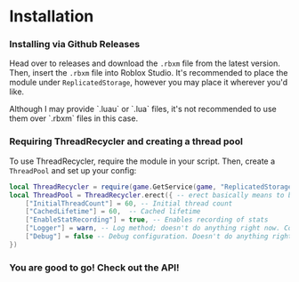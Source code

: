 
# Installation

<Steps>

### Installing via Github Releases

Head over to releases and download the `.rbxm` file from the latest version. Then, insert the `.rbxm` file into Roblox Studio. 
<Callout type="info">
    It's recommended to place the module under `ReplicatedStorage`, however you may place it wherever you'd like. 
</Callout>

<Callout type="warning">
    Although I may provide `.luau` or `.lua` files, it's not recommended to use them over `.rbxm` files in this case.
</Callout>

### Requiring ThreadRecycler and creating a thread pool

To use ThreadRecycler, require the module in your script. Then, create a `ThreadPool` and set up your config:
```lua copy filename="client-or-server" {1}
local ThreadRecycler = require(game.GetService(game, "ReplicatedStorage").ThreadRecycler) -- p.s. .GetService is faster; Never knew that huh?
local ThreadPool = ThreadRecycler.erect({ -- erect basically means to build or create
    ["InitialThreadCount"] = 60, -- Initial thread count 
	["CachedLifetime"] = 60,  -- Cached lifetime 
	["EnableStatRecording"] = true, -- Enables recording of stats 
	["Logger"] = warn, -- Log method; doesn't do anything right now. Coming in the future... 
	["Debug"] = false -- Debug configuration. Doesn't do anything right now. Coming in the future... 
})

```
### You are good to go! Check out the API!

</Steps>
